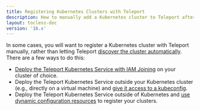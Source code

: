 ```yaml
---
title: Registering Kubernetes Clusters with Teleport
description: How to manually add a Kubernetes cluster to Teleport after creating it.
layout: tocless-doc
version: '16.x'
---
```


In some cases, you will want to register a Kubernetes cluster with Teleport
manually, rather than letting Teleport [discover the cluster
automatically](/docs/ver/16.x/kubernetes-access/discovery). There are a few ways to do this:

- [Deploy the Teleport Kubernetes
  Service with IAM Joining](/docs/ver/16.x/kubernetes-access/register-clusters/iam-joining) on your cluster of
  choice.
- Deploy the Teleport Kubernetes Service outside your Kubernetes cluster (e.g.,
  directly  on a virtual machine) and [give it access to a
  kubeconfig](/docs/ver/16.x/kubernetes-access/register-clusters/static-kubeconfig).
- Deploy the Teleport Kubernetes Service outside of Kubernetes  and [use dynamic
  configuration resources](/docs/ver/16.x/kubernetes-access/register-clusters/dynamic-registration) to
  register your clusters.
